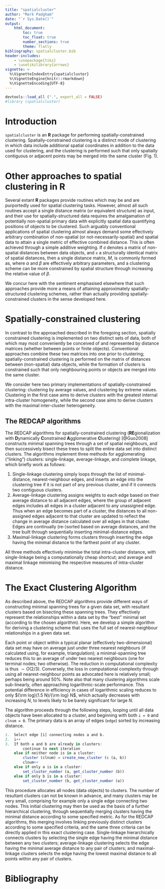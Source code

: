 ```yaml
---
title: "spatialcluster"
author: "Mark Padgham"
date: "`r Sys.Date()`"
output: 
    html_document:
        toc: true
        toc_float: true
        number_sections: true
        theme: flatly
bibliography: spatialcluster.bib
header-includes: 
    - \usepackage{tikz}
    - \usetikzlibrary{arrows}
vignette: >
  %\VignetteIndexEntry{spatialcluster}
  %\VignetteEngine{knitr::rmarkdown}
  %\VignetteEncoding{UTF-8}
---
```


```r
devtools::load_all (".", export_all = FALSE)
#library (spatialcluster)
```

# Introduction

`spatialcluster` is an **R** package for performing spatially-constrained
clustering. Spatially-constrained clustering is a distinct mode of clustering in
which data include additional spatial coordinates in addition to the data used
for clustering, and the clustering is performed such that only spatially
contiguous or adjacent points may be merged into the same cluster (Fig. 1).

# Other approaches to spatial clustering in **R**

Several extant **R** packages provide routines which may be and are purportedly
used for spatial clustering tasks. However, almost all such routines accept a
single distance matrix (or equivalent structure) as input, and their use for
spatially-structured data requires the amalgamation of potentially non-spatial
primary data with explicitly spatial data quantifying positions of objects to be
clustered. Such arguably conventional applications of spatial clustering almost
always demand some effectively arbitrary combination of non-spatial (or
not-necessarily-spatial) and spatial data to attain a single metric of effective
combined distance. This is often achieved through a simple additive weighting.
If `d` denotes a matrix of non-spatial distances between data objects, and `x`
a structurally identical matrix of spatial distances, then a single distance
matrix, $M$, is commonly formed as,
\begin{equation}
    M = \alpha d + \beta x,
\end{equation}
where $\alpha$ and $\beta$ are effectively arbitrary parameters, and a
clustering scheme can be more constrained by spatial structure through
increasing the relative value of $\beta$.

We concur here with the sentiment emphasised elsewhere that such approaches
provide more a means of attaining approximately spatially-structured clustering
schemes, rather than actually providing spatially-constrained clusters in the
sense developed here.

# Spatially-constrained clustering

In contrast to the approached described in the foregoing section, spatially
constrained clustering is implemented on two distinct sets of data, both of
which may most conveniently be conceived of and represented by distance matrices
(whether between points or finite objects). Conventional approaches combine
these two matrices into one prior to clustering; spatially-constrained
clustering is performed on the matrix of distances between (non-spatial) data
objects, while the formation of clusters is constrained such that only
neighbouring points or objects are merged into the same cluster.

We consider here two primary implementations of spatially-constrained
clustering: clustering by average values, and clustering by extreme values.
Clustering in the first case aims to derive clusters with the greatest internal
intra-cluster homogeneity, while the second case aims to derive clusters with
the maximal inter-cluster heterogeneity.

## The REDCAP algorithms

The REDCAP algorithms for spatially-constrained clustering (**RE**gionalization
with **D**ynamically **C**onstrained **A**gglomerative **C**lustering)
[@Guo2008] constructs minimal spanning trees through a set of spatial neighbours,
and then
successively bisect these trees to split the entire data set into distinct
clusters. The algorithms implement three methods for agglomerating ("linking")
clusters: single-linkage, average-linkage, and complete linkage, which briefly
work as follows:

1. Single-linkage clustering simply loops through the list of minimal-distance,
   nearest-neighbour edges, and inserts an edge into the clustering tree if it
   is not part of any previous cluster, and if it connects two contiguous
   clusters.
2. Average-linkage clustering assigns weights to each edge based on their
   average distance to all adjacent edges, where the group of adjacent edges
   includes all edges in a cluster adjacent to any unassigned edge. Thus when an
   edge becomes part of a cluster, the distances to all non-assigned edges
   adjacent to that cluster are updated to reflect the change in average
   distance calculated over all edges in that cluster. Edges are continually
   (re-)sorted based on average distances, and the tree built through
   sequentially inserting minimal-distance edges.
3. Maximal-linkage clustering forms clusters through inserting the edge having
   the minimal distance to the farthest point of any cluster.

All three methods effectively minimise the total intra-cluster distance, with
single-linkage being a computationally cheap shortcut; and average and maximal
linkage minimising the respective measures of intra-cluster distance.

# The Exact Clustering Algorithm

As described above, the REDCAP algorithms provide different ways of constructing
minimal spanning trees for a given data set, with resultant clusters based on
bisecting these spanning trees. They effectively represent the relationships
within a data set by the "best" minimal set (according to the chosen algorithm).
Here, we develop a simple algorithm for deriving a clustering scheme that uses
the full set of nearest-neighbour relationships in a given data set.

Each point or object within a typical planar (effectively two-dimensional) data
set may have on average just under three nearest neighbours (if calculated
using, for example, triangulation); a minimal-spanning tree reduces this to an
average of under two nearest neighbours (one for terminal nodes; two otherwise).
The reduction in computational complexity is thus $\sim O(2/3)$. Conversely, the
loss in computational complexity through using all nearest-neighbour points as
advocated here is relatively small; perhaps being around 50%. Note also that
many clustering algorithms scale sub-linearly, often approaching
logarithmic-scale performance. This potential difference in efficiency in cases
of logarithmic scaling reduces to only ${\rm log}(1.5 N)/{\rm log} N$, which
actually decreases with increasing $N$, to levels likely to be barely
significant for large $N$.

The algorithm proceeds through the following steps, looping until all data
objects have been allocated to a cluster, and beginning with both `i = 0` and
`clnum = 0`. The primary data is an array of edges (`edge`) sorted by increasing
distance.

```r
1.  Select edge [i] connecting nodes a and b.
2.  i++
3.  If both a and b are already in clusters:
        continue to next iteration
    else if neither node is in a cluster:
        cluster (clnum) = create_new_cluster (c (a, b))
        clnum++
    else if only a is in a cluster:
        set_cluster_number (a, get_cluster_number (b))
    else if only b is in a cluster:
        set_cluster_number (b, get_cluster_number (a))
```

This procedure allocates all nodes (data objects) to clusters. The number of
resultant clusters can not be known in advance, and many clusters may be very
small, comprising for example only a single edge connecting two nodes. This
initial clustering may then be used as the basis of a further hierarchical
clustering, through sequentially merging clusters having the minimal distance
according to some specified metric. As for the REDCAP algorithms, this merging
involves linking previously distinct clusters according to some specified
criteria, and the same three criteria can be directly applied in this exact
clustering case. Single-linkage hierarchically connects clusters by selecting
the single edge having the minimal distance between any two clusters;
average-linkage clustering selects the edge having the minimal average distance
to any pair of clusters; and maximal-linkage clusters selects the edge having
the lowest maximal distance to all points within any pair of clusters.


# Bibliography
